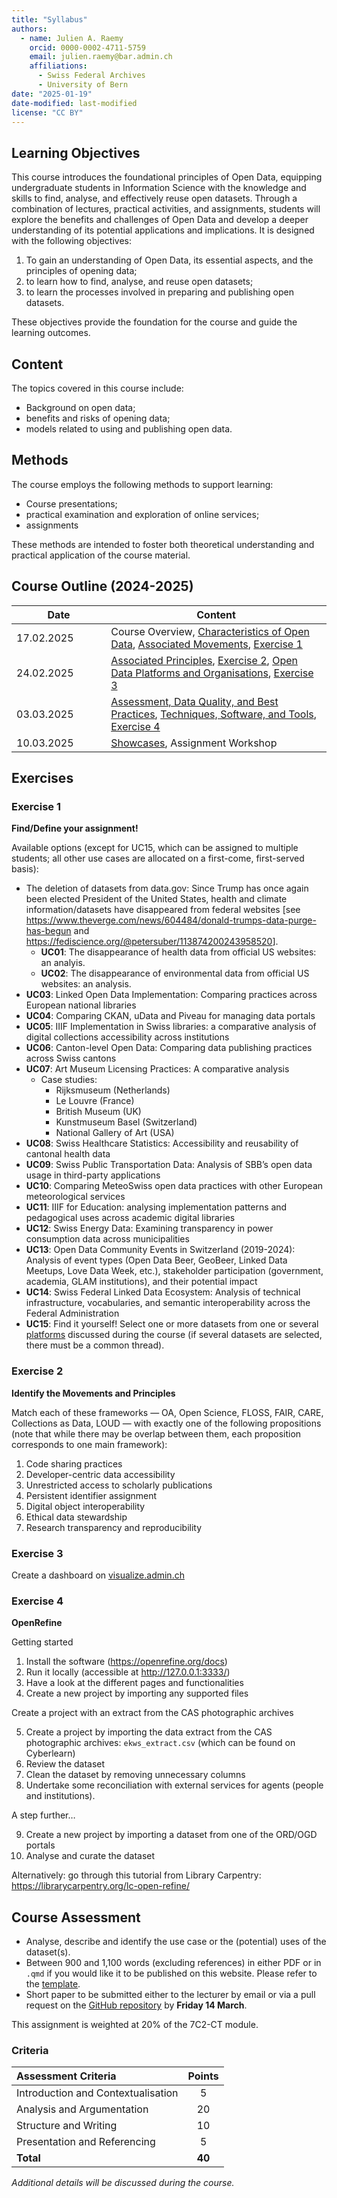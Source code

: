 ---
title: "Syllabus"
authors: 
  - name: Julien A. Raemy
    orcid: 0000-0002-4711-5759
    email: julien.raemy@bar.admin.ch
    affiliations:
      - Swiss Federal Archives
      - University of Bern
date: "2025-01-19"
date-modified: last-modified
license: "CC BY"
---

## Learning Objectives 

This course introduces the foundational principles of Open Data, equipping undergraduate students in Information Science with the knowledge and skills to find, analyse, and effectively reuse open datasets. Through a combination of lectures, practical activities, and assignments, students will explore the benefits and challenges of Open Data and develop a deeper understanding of its potential applications and implications. It is designed with the following objectives:

1. To gain an understanding of Open Data, its essential aspects, and the principles of opening data;
2. to learn how to find, analyse, and reuse open datasets;
3. to learn the processes involved in preparing and publishing open datasets.

These objectives provide the foundation for the course and guide the learning outcomes.

## Content 

The topics covered in this course include:

- Background on open data;
- benefits and risks of opening data;
- models related to using and publishing open data.

## Methods

The course employs the following methods to support learning:

- Course presentations;
- practical examination and exploration of online services;
- assignments

These methods are intended to foster both theoretical understanding and practical application of the course material.

## Course Outline (2024-2025)

| Date 	| Content 	|
|------------	|----------------------------	|
| 17.02.2025 	| Course Overview, [Characteristics of Open Data](sections/characteristics.qmd), [Associated Movements](sections/movements.qmd), [Exercise 1](#exercise-1)	| 
| 24.02.2025 	| [Associated Principles](sections/principles.qmd), [Exercise 2](#exercise-2), [Open Data Platforms and Organisations](sections/platforms.qmd), [Exercise 3](#exercise-3)                 	|
| 03.03.2025 	| [Assessment, Data Quality, and Best Practices](sections/assessment.qmd), [Techniques, Software, and Tools](sections/techniques.qmd), [Exercise 4](#exercise-4)                  	|
| 10.03.2025 	| [Showcases](sections/showcases.qmd), Assignment Workshop                	| 

## Exercises

### Exercise 1

**Find/Define your assignment!** 

Available options (except for UC15, which can be assigned to multiple students; all other use cases are allocated on a first-come, first-served basis):

- The deletion of datasets from data.gov: Since Trump has once again been elected President of the United States, health and climate information/datasets have disappeared from federal websites [see <https://www.theverge.com/news/604484/donald-trumps-data-purge-has-begun> and <https://fediscience.org/@petersuber/113874200243958520>].
  - **UC01**: The disappearance of health data from official US websites: an analyis. 
  - **UC02**: The disappearance of environmental data from official US websites: an analysis. 
- **UC03**: Linked Open Data Implementation: Comparing practices across European national libraries
- **UC04**: Comparing CKAN, uData and Piveau for managing data portals
- **UC05**: IIIF Implementation in Swiss libraries: a comparative analysis of digital collections accessibility across institutions
- **UC06**: Canton-level Open Data: Comparing data publishing practices across Swiss cantons
- **UC07**: Art Museum Licensing Practices: A comparative analysis
  - Case studies: 
    - Rijksmuseum (Netherlands)
    - Le Louvre (France)
    - British Museum (UK)
    - Kunstmuseum Basel (Switzerland)
    - National Gallery of Art (USA)
- **UC08**: Swiss Healthcare Statistics: Accessibility and reusability of cantonal health data
- **UC09**: Swiss Public Transportation Data: Analysis of SBB's open data usage in third-party applications
- **UC10**: Comparing MeteoSwiss open data practices with other European meteorological services
- **UC11**: IIIF for Education: analysing implementation patterns and pedagogical uses across academic digital libraries
- **UC12**: Swiss Energy Data: Examining transparency in power consumption data across municipalities
- **UC13**: Open Data Community Events in Switzerland (2019-2024): Analysis of event types (Open Data Beer, GeoBeer, Linked Data Meetups, Love Data Week, etc.), stakeholder participation (government, academia, GLAM institutions), and their potential impact
- **UC14**: Swiss Federal Linked Data Ecosystem: Analysis of technical infrastructure, vocabularies, and semantic interoperability across the Federal Administration
- **UC15**: Find it yourself! Select one or more datasets from one or several [platforms](sections/platforms.qmd) discussed during the course (if several datasets are selected, there must be a common thread). 

### Exercise 2

**Identify the Movements and Principles**

Match each of these frameworks --- OA, Open Science, FLOSS, FAIR, CARE, Collections as Data, LOUD --- with exactly one of the following propositions (note that while there may be overlap between them, each proposition corresponds to one main framework):

1. Code sharing practices
2. Developer-centric data accessibility
3. Unrestricted access to scholarly publications
4. Persistent identifier assignment
5. Digital object interoperability
6. Ethical data stewardship
7. Research transparency and reproducibility

### Exercise 3

Create a dashboard on [visualize.admin.ch](https://visualize.admin.ch/)

### Exercise 4

**OpenRefine**

Getting started

1. Install the software (<https://openrefine.org/docs>)
2. Run it locally (accessible at <http://127.0.0.1:3333/>)
3. Have a look at the different pages and functionalities
4. Create a new project by importing any supported files

Create a project with an extract from the CAS photographic archives

5. Create a project by importing the data extract from the CAS photographic archives: `ekws_extract.csv` (which can be found on Cyberlearn)
6. Review the dataset
7. Clean the dataset by removing unnecessary columns
8. Undertake some reconciliation with external services for agents (people and institutions).

A step further...

9. Create a new project by importing a dataset from one of the ORD/OGD portals
10. Analyse and curate the dataset

Alternatively: go through this tutorial from Library Carpentry: <https://librarycarpentry.org/lc-open-refine/>

## Course Assessment

- Analyse, describe and identify the use case or the (potential) uses of the dataset(s).
- Between 900 and 1,100 words (excluding references) in either PDF or in `.qmd` if you would like it to be published on this website. Please refer to the [template](assignments/template.qmd).
- Short paper to be submitted either to the lecturer by email or via a pull request on the [GitHub repository](https://github.com/julsraemy/intro-open-data) by **Friday 14 March**.

This assignment is weighted at 20% of the 7C2-CT module.

### Criteria

|         Assessment Criteria        | Points |
|:---                                |:------:|
| Introduction and Contextualisation | 5      |
| Analysis and Argumentation         | 20     |
| Structure and Writing              | 10     |
| Presentation and Referencing       | 5      |
| **Total**                          | **40** |

*Additional details will be discussed during the course.*

<!---
Maybe, description of the dataset in DCAT-AP CH. Could also be an exercise. 
-->
